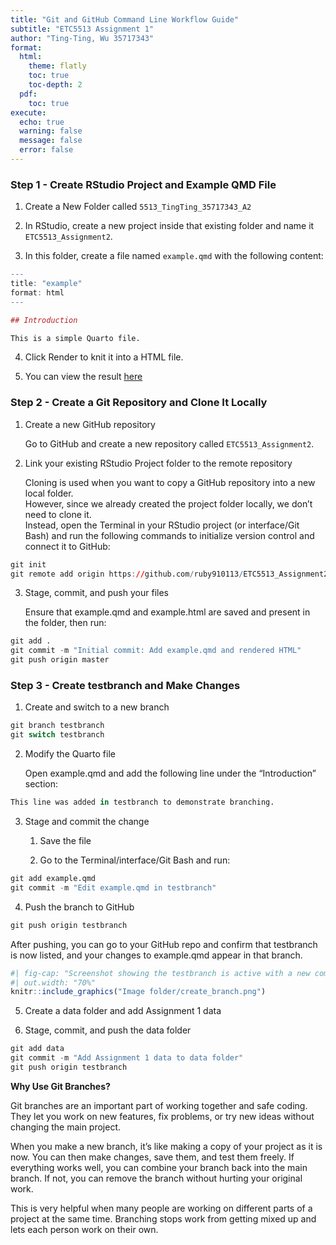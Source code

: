 ```yaml
---
title: "Git and GitHub Command Line Workflow Guide"
subtitle: "ETC5513 Assignment 1"
author: "Ting-Ting, Wu 35717343"
format: 
  html:
    theme: flatly
    toc: true
    toc-depth: 2
  pdf:
    toc: true
execute: 
  echo: true
  warning: false
  message: false
  error: false
---
```


### Step 1 - Create RStudio Project and Example QMD File

1. Create a New Folder called `5513_TingTing_35717343_A2`

2. In RStudio, create a new project inside that existing folder and name it `ETC5513_Assignment2`.  

3. In this folder, create a file named `example.qmd` with the following content:  

```r
---
title: "example"
format: html
---

## Introduction

This is a simple Quarto file.
```

4. Click Render to knit it into a HTML file.

5. You can view the result [here](example.html)

### Step 2 - Create a Git Repository and Clone It Locally

1. Create a new GitHub repository  

    Go to GitHub and create a new repository called `ETC5513_Assignment2`.
  
2. Link your existing RStudio Project folder to the remote repository  

    Cloning is used when you want to copy a GitHub repository into a new local folder.  
    However, since we already created the project folder locally, we don't need to clone it.  
    Instead, open the Terminal in your RStudio project (or interface/Git Bash) and run the following commands to initialize version control and connect it to GitHub:

```r
git init
git remote add origin https://github.com/ruby910113/ETC5513_Assignment2.git
```

3. Stage, commit, and push your files  

    Ensure that example.qmd and example.html are saved and present in the folder, then run:

```r
git add .
git commit -m "Initial commit: Add example.qmd and rendered HTML"
git push origin master
```

### Step 3 - Create testbranch and Make Changes

1. Create and switch to a new branch

```r
git branch testbranch
git switch testbranch
```

2. Modify the Quarto file  

    Open example.qmd and add the following line under the "Introduction" section:

```r
This line was added in testbranch to demonstrate branching.
```
  
3. Stage and commit the change  

    1. Save the file

    2. Go to the Terminal/interface/Git Bash and run:
  
```r
git add example.qmd
git commit -m "Edit example.qmd in testbranch"
```

4. Push the branch to GitHub

```r
git push origin testbranch
```

After pushing, you can go to your GitHub repo and confirm that testbranch is now listed, and your changes to example.qmd appear in that branch.
  
```r
#| fig-cap: "Screenshot showing the testbranch is active with a new commit for editing example.qmd."
#| out.width: "70%"
knitr::include_graphics("Image folder/create_branch.png")
```

5. Create a data folder and add Assignment 1 data

6. Stage, commit, and push the data folder

```r
git add data
git commit -m "Add Assignment 1 data to data folder"
git push origin testbranch
```

**Why Use Git Branches?**

Git branches are an important part of working together and safe coding. They let you work on new features, fix problems, or try new ideas without changing the main project.

When you make a new branch, it's like making a copy of your project as it is now. You can then make changes, save them, and test them freely. If everything works well, you can combine your branch back into the main branch. If not, you can remove the branch without hurting your original work.

This is very helpful when many people are working on different parts of a project at the same time. Branching stops work from getting mixed up and lets each person work on their own.
